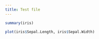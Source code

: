 ```yaml
---
title: Test file
---
```


```r
summary(iris)
```

```r
plot(iris$Sepal.Length, iris$Sepal.Width)
```


```r

```
